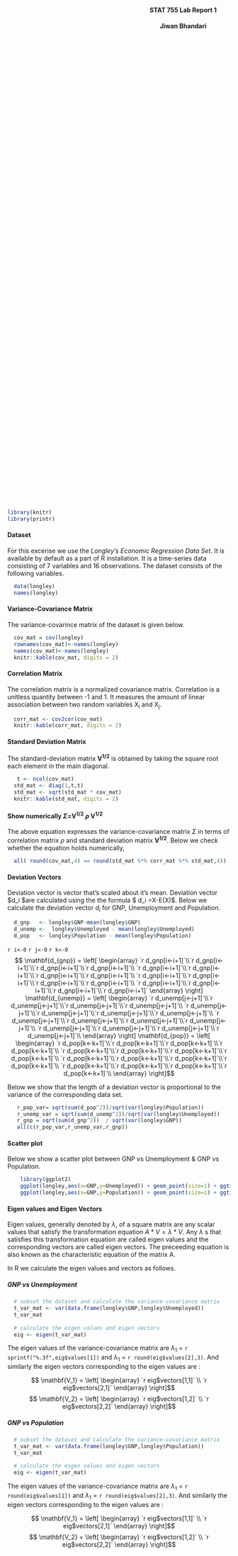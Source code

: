 <!-- ---
title: 'Statistical Lab 1 (Matrix Algebra with R) '
author: "Jiwan Bhandari"
date: '`r Sys.Date()`'
output:
  html_document:
    toc: no
vignette: |
  %\VignetteIndexEntry{Vignette Title} %\VignetteEngine{knitr::rmarkdown} %\VignetteEncoding{UTF-8}
---
-->

<div style="text-align:center;min-height:29.7cm;width:21cm;vertical-align:center;">
<h4 style="">STAT 755 Lab Report 1</h4>
<h4>Jiwan Bhandari</h4>
</div>

```r
library(knitr)
library(printr)
```

#### Dataset
For this excerise we use the *Longley's Economic Regression Data Set*. It is available by default as a part of R installation.  It is a time-series data consisting of 7 variables and 16 observations. The dataset consists of the following variables.

```r
  data(longley)
  names(longley)
```

#### Variance-Covariance Matrix
The variance-covarince matrix of the dataset is given below.
```r
  cov_mat = cov(longley)
  rownames(cov_mat)<-names(longley)
  names(cov_mat)<-names(longley)
  knitr::kable(cov_mat, digits = 2)
```

#### Correlation Matrix
The correlation matrix is a normalized covariance matrix. Correlation is a unitless quantity between -1 and 1. It measures the amount of linear association between two random variables X~i~ and X~j~.

```r
  corr_mat <- cov2cor(cov_mat)
  knitr::kable(corr_mat, digits = 2)
```

#### Standard Deviation Matrix

The standard-deviation matrix **V^1/2^** is obtained by taking the square root each element in the main diagonal. 

```r
   t <- ncol(cov_mat)
  std_mat <- diag(1,t,t)
  std_mat <- sqrt(std_mat * cov_mat)
  knitr::kable(std_mat, digits = 2)
```

#### Show numerically $\Sigma$=V^1/2^ $\rho$ V^1/2^ 

The above equation expresses the variance-covariance matrix $\Sigma$ in terms of correlation matrix $\rho$ and standard deviation matrix **V^1/2^**. 
Below we check whether the equation holds numerically,

```r
  all( round(cov_mat,4) == round(std_mat %*% corr_mat %*% std_mat,4))
```

#### Deviation Vectors
Deviation vector is vector that's scaled about it's mean. Deviation vector $d_i $are calculated using the the formula $ d_i =X-E(X)$. Below we calculate the deviation vector $d_i$ for GNP, Unemployment and Population.

```r
  d_gnp   <- longley$GNP-mean(longley$GNP)
  d_unemp <-  longley$Unemployed - mean(longley$Unemployed)
  d_pop   <- longley$Population - mean(longley$Population)
```
`r i<-0`
`r j<-0`
`r k<-0`
$$ \mathbf{d_{gnp}} = \left[
    \begin{array}
    `r d_gnp[i<-i+1]`\\`r d_gnp[i<-i+1]`\\`r d_gnp[i<-i+1]`\\`r d_gnp[i<-i+1]`\\
    `r d_gnp[i<-i+1]`\\`r d_gnp[i<-i+1]`\\`r d_gnp[i<-i+1]`\\`r d_gnp[i<-i+1]`\\
    `r d_gnp[i<-i+1]`\\`r d_gnp[i<-i+1]`\\`r d_gnp[i<-i+1]`\\`r d_gnp[i<-i+1]`\\
    `r d_gnp[i<-i+1]`\\`r d_gnp[i<-i+1]`\\`r d_gnp[i<-i+1]`\\`r d_gnp[i<-i+1]`
    \end{array}
\right] 
\mathbf{d_{unemp}} = \left[
    \begin{array}
    `r d_unemp[j<-j+1]`\\`r d_unemp[j<-j+1]`\\`r d_unemp[j<-j+1]`\\`r d_unemp[j<-j+1]`\\
    `r d_unemp[j<-j+1]`\\`r d_unemp[j<-j+1]`\\`r d_unemp[j<-j+1]`\\`r d_unemp[j<-j+1]`\\
    `r d_unemp[j<-j+1]`\\`r d_unemp[j<-j+1]`\\`r d_unemp[j<-j+1]`\\`r d_unemp[j<-j+1]`\\
    `r d_unemp[j<-j+1]`\\`r d_unemp[j<-j+1]`\\`r d_unemp[j<-j+1]`\\`r d_unemp[j<-j+1]`\\
    \end{array}
\right]
\mathbf{d_{pop}} = \left[
    \begin{array}
    `r d_pop[k<-k+1]`\\`r d_pop[k<-k+1]`\\`r d_pop[k<-k+1]`\\`r d_pop[k<-k+1]`\\
    `r d_pop[k<-k+1]`\\`r d_pop[k<-k+1]`\\`r d_pop[k<-k+1]`\\`r d_pop[k<-k+1]`\\
    `r d_pop[k<-k+1]`\\`r d_pop[k<-k+1]`\\`r d_pop[k<-k+1]`\\`r d_pop[k<-k+1]`\\
    `r d_pop[k<-k+1]`\\`r d_pop[k<-k+1]`\\`r d_pop[k<-k+1]`\\`r d_pop[k<-k+1]`\\
    \end{array}
\right]$$
    

Below we show that the length of a deviation vector is proportional to the variance of the corresponding data set.

```r
    
   r_pop_var= sqrt(sum(d_pop^2))/sqrt(var(longley$Population))
   r_unemp_var = sqrt(sum(d_unemp^2))/sqrt(var(longley$Unemployed))
   r_gnp = sqrt(sum(d_gnp^2))  / sqrt(var(longley$GNP))
   all(c(r_pop_var,r_unemp_var,r_gnp))
```

    
#### Scatter plot 

Below we show a scatter plot between GNP vs Unemployment & GNP vs Population.

```r
    library(ggplot2)
    ggplot(longley,aes(x=GNP,y=Unemployed)) + geom_point(size=1) + ggtitle("Scatter Plot (GNP  vs Unemployment )")
    ggplot(longley,aes(x=GNP,y=Population)) + geom_point(size=1) + ggtitle("Scatter Plot (GNP  vs Population)")
```





#### Eigen values and Eigen Vectors

Eigen values, generally denoted by $\lambda$, of a square matrix are any scalar values that satisfy the transformation equation $A *V = \lambda*V$. Any $\lambda$ s that satisfies this transformation equation are called eigen values and the corresponding vectors are called eigen vectors. The preceeding equation is also known as the characteristic equation of the matrix A. 

In R we calculate the eigen values and vectors as follows.

##### GNP vs Unemployment

```r
  # subset the dataset and calculate the variance-covariance matrix
  t_var_mat <- var(data.frame(longley$GNP,longley$Unemployed))
  t_var_mat
  
  # calculate the eigen values and eigen vectors
  eig <- eigen(t_var_mat)
```
The eigen values of the variance-covariance matrix are $\lambda$~1~ = `r sprintf("%.3f",eig$values[1])` and $\lambda$~1~ = `r round(eig$values[2],3)`. And similarly the eigen vectors corresponding to the eigen values are :

$$ \mathbf{V_1} = \left[
    \begin{array}
    `r eig$vectors[1,1]` \\ `r eig$vectors[2,1]`
    \end{array}
\right]$$
$$ \mathbf{V_2} = \left[
    \begin{array}
    `r eig$vectors[1,2]` \\ `r eig$vectors[2,2]`
    \end{array}
\right]$$

##### GNP vs Population

```r
  # subset the dataset and calculate the variance-covariance matrix
  t_var_mat <- var(data.frame(longley$GNP,longley$Population))
  t_var_mat
  
  # calculate the eigen values and eigen vectors
  eig <- eigen(t_var_mat)
```
The eigen values of the variance-covariance matrix are $\lambda$~1~ = `r round(eig$values[1])` and $\lambda$~1~ = `r round(eig$values[2],3)`. And similarly the eigen vectors corresponding to the eigen values are :

$$ \mathbf{V_1} = \left[
    \begin{array}
    `r eig$vectors[1,1]` \\ `r eig$vectors[2,1]`
    \end{array}
\right]$$
$$ \mathbf{V_2} = \left[
    \begin{array}
    `r eig$vectors[1,2]` \\ `r eig$vectors[2,2]`
    \end{array}
\right]$$




